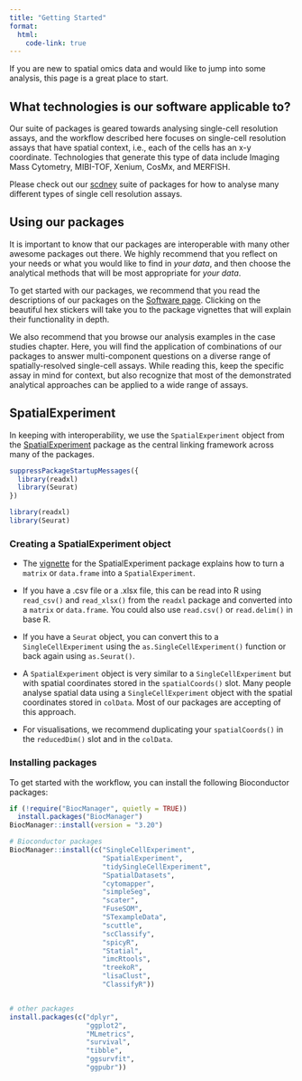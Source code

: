 ```yaml
---
title: "Getting Started"
format:
  html:
    code-link: true
---
```


If you are new to spatial omics data and would like to jump into some analysis, this page is a great place to start.

## What technologies is our software applicable to?

Our suite of packages is geared towards analysing single-cell resolution assays, and the workflow described here focuses on single-cell resolution assays that have spatial context, i.e., each of the cells has an x-y coordinate. Technologies that generate this type of data include Imaging Mass Cytometry, MIBI-TOF, Xenium, CosMx, and MERFISH.

Please check out our [scdney](https://sydneybiox.github.io/scdney/) suite of packages for how to analyse many different types of single cell resolution assays.

## Using our packages

It is important to know that our packages are interoperable with many other awesome packages out there. We highly recommend that you reflect on your needs or what you would like to find in *your data*, and then choose the analytical methods that will be most appropriate for *your data*.

To get started with our packages, we recommend that you read the descriptions of our packages on the [Software page](packages.qmd). Clicking on the beautiful hex stickers will take you to the package vignettes that will explain their functionality in depth.

We also recommend that you browse our analysis examples in the case studies chapter. Here, you will find the application of combinations of our packages to answer multi-component questions on a diverse range of spatially-resolved single-cell assays. While reading this, keep the specific assay in mind for context, but also recognize that most of the demonstrated analytical approaches can be applied to a wide range of assays.

## SpatialExperiment

In keeping with interoperability, we use the `SpatialExperiment` object from the [SpatialExperiment](https://www.bioconductor.org/packages/release/bioc/html/SpatialExperiment.html) package as the central linking framework across many of the packages.

```r
suppressPackageStartupMessages({
  library(readxl)
  library(Seurat)
})
```

```r
library(readxl)
library(Seurat)
```

### Creating a SpatialExperiment object

-   The [vignette](https://www.bioconductor.org/packages/release/bioc/vignettes/SpatialExperiment/inst/doc/SpatialExperiment.html) for the SpatialExperiment package explains how to turn a `matrix` or `data.frame` into a `SpatialExperiment`.

-   If you have a .csv file or a .xlsx file, this can be read into R using `read_csv()` and `read_xlsx()` from the `readxl` package and converted into a `matrix` or `data.frame`. You could also use `read.csv()` or `read.delim()` in base R.

-   If you have a `Seurat` object, you can convert this to a `SingleCellExperiment` using the `as.SingleCellExperiment()` function or back again using `as.Seurat()`.

-   A `SpatialExperiment` object is very similar to a `SingleCellExperiment` but with spatial coordinates stored in the `spatialCoords()` slot. Many people analyse spatial data using a `SingleCellExperiment` object with the spatial coordinates stored in `colData`. Most of our packages are accepting of this approach.

-   For visualisations, we recommend duplicating your `spatialCoords()` in the `reducedDim()` slot and in the `colData`.

### Installing packages

To get started with the workflow, you can install the following Bioconductor packages:

```r
if (!require("BiocManager", quietly = TRUE))
  install.packages("BiocManager")
BiocManager::install(version = "3.20")

# Bioconductor packages
BiocManager::install(c("SingleCellExperiment",
                       "SpatialExperiment",
                       "tidySingleCellExperiment",
                       "SpatialDatasets",
                       "cytomapper",
                       "simpleSeg",
                       "scater",
                       "FuseSOM",
                       "STexampleData",
                       "scuttle",
                       "scClassify",
                       "spicyR",
                       "Statial",
                       "imcRtools",
                       "treekoR",
                       "lisaClust",
                       "ClassifyR"))


# other packages
install.packages(c("dplyr",
                   "ggplot2",
                   "MLmetrics",
                   "survival",
                   "tibble",
                   "ggsurvfit",
                   "ggpubr"))
```

